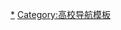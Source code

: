 {{template category|type=navbox|description=此分类包括各种大学与学院的联盟组织}}

[[Category:大学联盟|*]]
[[Category:高校导航模板|Category:高校导航模板]]